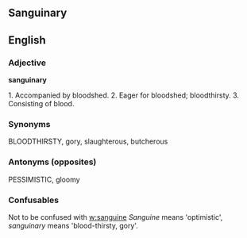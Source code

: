 == Sanguinary ==

==English==


===Adjective===

'''sanguinary'''

1. Accompanied by bloodshed. 
2. Eager for bloodshed; bloodthirsty. 
3. Consisting of blood. 


===Synonyms===
BLOODTHIRSTY, gory, slaughterous, butcherous


===Antonyms (opposites)===
PESSIMISTIC, gloomy


===Confusables===
Not to be confused with [[w:sanguine]]  ''Sanguine'' means 'optimistic', ''sanguinary'' means 'blood-thirsty, gory'.